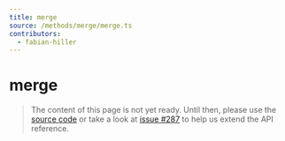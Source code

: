 ```yaml
---
title: merge
source: /methods/merge/merge.ts
contributors:
  - fabian-hiller
---
```


# merge

> The content of this page is not yet ready. Until then, please use the [source code](https://github.com/fabian-hiller/valibot/blob/main/library/src/methods/merge/merge.ts) or take a look at [issue #287](https://github.com/fabian-hiller/valibot/issues/287) to help us extend the API reference.
